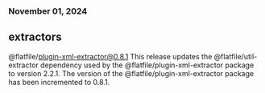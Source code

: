 ### November 01, 2024
## extractors

@flatfile/plugin-xml-extractor@0.8.1
This release updates the @flatfile/util-extractor dependency used by the @flatfile/plugin-xml-extractor package to version 2.2.1. The version of the @flatfile/plugin-xml-extractor package has been incremented to 0.8.1.